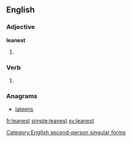 ==English==

===Adjective===
'''leanest'''

# {{superlative of|lean}}

===Verb===
{{en-verb form}}

# {{context|archaic}} {{form of|Second-person singular simple present form|lean}}
[[Category:English second-person singular forms]]

===Anagrams===
* [[lateens#English|lateens]]

[[fr:leanest]]
[[simple:leanest]]
[[sv:leanest]]